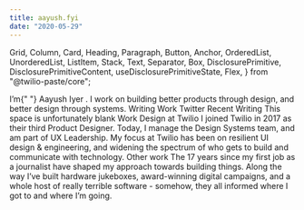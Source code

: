 ```yaml
---
title: aayush.fyi
date: "2020-05-29"
---
```


  Grid,
  Column,
  Card,
  Heading,
  Paragraph,
  Button,
  Anchor,
  OrderedList,
  UnorderedList,
  ListItem,
  Stack,
  Text,
  Separator,
  Box,
  DisclosurePrimitive,
  DisclosurePrimitiveContent,
  useDisclosurePrimitiveState,
  Flex,
} from "@twilio-paste/core";


<Box>
  <Grid>
    <Column span={[12, 12, 4]} offset={[0, 0, 1]}>
      <Heading as="h1" variant="heading10">
        I&rsquo;m{" "}
        <Box as="span" backgroundColor="colorBackgroundBrandHighlight">
          Aayush Iyer
        </Box>
        . I work on building better products through design, and better design through
        systems.
      </Heading>
      <Box backgroundColor="colorText">
        <Stack
          orientation={["vertical", "vertical", "horizontal"]}
          spacing="space60"
        >
          <Link href="/writing" passHref>
            <Anchor>Writing</Anchor>
          </Link>
          <Link href="/work" passHref>
            <Anchor>Work</Anchor>
          </Link>
            <Flex display="inline-flex" vAlignContent="center">
          <Link href="//twitter.com/aayush" passHref>
              <Anchor>Twitter</Anchor>
          </Link>
              <LinkExternalIcon
                decorative={false}
                title="Opens an external resource"
              />
            </Flex>
        </Stack>
      </Box>
    </Column>
  </Grid>
  <Box marginTop="space100">
    <Grid>
      <Column span={[12, 12, 4]} offset={[0, 0, 1]}>
        <Heading as="h2" variant="heading20">
          Recent Writing
        </Heading>
        <Separator orientation="horizontal" verticalSpacing="space50" />
        <Text as="p">This space is unfortunately blank</Text>
      </Column>
      <Column span={[12, 12, 4]} offset={[0, 0, 1]}>
        <Heading as="h2" variant="heading20">
          Work
        </Heading>
        <Heading as="h3" variant="heading40">
          Design at Twilio
        </Heading>
        <Paragraph>
          I joined Twilio in 2017 as their third Product Designer. Today, I
          manage the Design Systems team, and am part of UX Leadership. My focus
          at Twilio has been on resilient UI design &amp; engineering, and
          widening the spectrum of who gets to build and communicate with
          technology.
        </Paragraph>
        <Heading as="h3" variant="heading40">
          Other work
        </Heading>
        <Paragraph>
          The 17 years since my first job as a journalist have shaped my
          approach towards building things. Along the way I&rsquo;ve built
          hardware jukeboxes, award-winning digital campaigns, and a whole host
          of really terrible software - somehow, they all informed where I got
          to and where I&rsquo;m going.
        </Paragraph>
      </Column>
    </Grid>
  </Box>
  <SiteFooter />
</Box>
